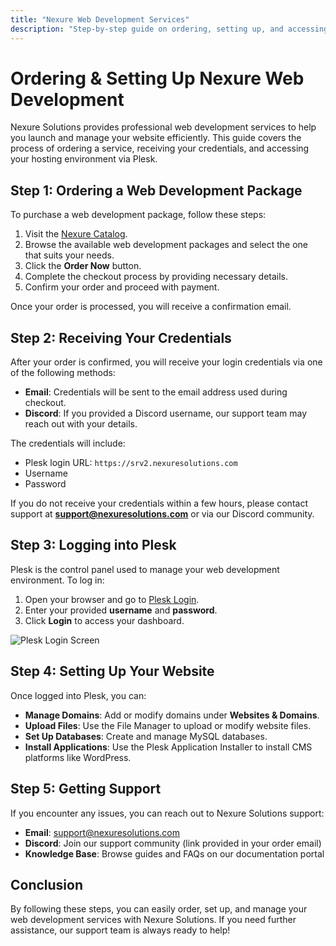 ```yaml
---
title: "Nexure Web Development Services"
description: "Step-by-step guide on ordering, setting up, and accessing Nexure Solutions Web Development services."
---
```


# Ordering & Setting Up Nexure Web Development

Nexure Solutions provides professional web development services to help you launch and manage your website efficiently. This guide covers the process of ordering a service, receiving your credentials, and accessing your hosting environment via Plesk.

## Step 1: Ordering a Web Development Package

To purchase a web development package, follow these steps:

1. Visit the [Nexure Catalog](https://nexuresolutions.com/catalog/WebDevelopmentServices/?id=1).
2. Browse the available web development packages and select the one that suits your needs.
3. Click the **Order Now** button.
4. Complete the checkout process by providing necessary details.
5. Confirm your order and proceed with payment.

Once your order is processed, you will receive a confirmation email.

## Step 2: Receiving Your Credentials

After your order is confirmed, you will receive your login credentials via one of the following methods:

- **Email**: Credentials will be sent to the email address used during checkout.
- **Discord**: If you provided a Discord username, our support team may reach out with your details.

The credentials will include:

- Plesk login URL: `https://srv2.nexuresolutions.com`
- Username
- Password

If you do not receive your credentials within a few hours, please contact support at **support@nexuresolutions.com** or via our Discord community.

## Step 3: Logging into Plesk

Plesk is the control panel used to manage your web development environment. To log in:

1. Open your browser and go to [Plesk Login](https://srv2.nexuresolutions.com).
2. Enter your provided **username** and **password**.
3. Click **Login** to access your dashboard.

![Plesk Login Screen](https://plesk.com/assets/img/screenshots/login.png)

## Step 4: Setting Up Your Website

Once logged into Plesk, you can:

- **Manage Domains**: Add or modify domains under **Websites & Domains**.
- **Upload Files**: Use the File Manager to upload or modify website files.
- **Set Up Databases**: Create and manage MySQL databases.
- **Install Applications**: Use the Plesk Application Installer to install CMS platforms like WordPress.

## Step 5: Getting Support

If you encounter any issues, you can reach out to Nexure Solutions support:

- **Email**: [support@nexuresolutions.com](mailto:support@nexuresolutions.com)
- **Discord**: Join our support community (link provided in your order email)
- **Knowledge Base**: Browse guides and FAQs on our documentation portal

## Conclusion

By following these steps, you can easily order, set up, and manage your web development services with Nexure Solutions. If you need further assistance, our support team is always ready to help!
